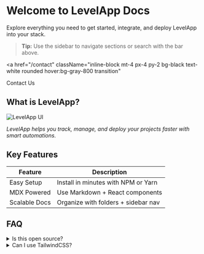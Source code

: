 # Welcome to LevelApp Docs

Explore everything you need to get started, integrate, and deploy LevelApp into your stack.

> **Tip:** Use the sidebar to navigate sections or search with the bar above.

<a
  href="/contact"
  className="inline-block mt-4 px-4 py-2 bg-black text-white rounded hover:bg-gray-800 transition"
>
  Contact Us
</a>

## What is LevelApp?

![LevelApp UI](/assets/levelapp-1.svg)

_LevelApp helps you track, manage, and deploy your projects faster with smart automations._

## Key Features

| Feature       | Description                         |
| ------------- | ----------------------------------- |
| Easy Setup    | Install in minutes with NPM or Yarn |
| MDX Powered   | Use Markdown + React components     |
| Scalable Docs | Organize with folders + sidebar nav |

## FAQ

<details>
  <summary>Is this open source?</summary>
  Yes! You can contribute on our [GitHub repo](https://github.com/www-norma-dev/levelapp-docs).
</details>

<details>
  <summary>Can I use TailwindCSS?</summary>
  Absolutely. Tailwind is supported out-of-the-box.
</details>
